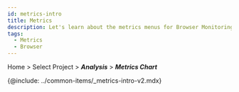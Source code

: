 ```yaml
---
id: metrics-intro
title: Metrics
description: Let's learn about the metrics menus for Browser Monitoring analysis.
tags:
  - Metrics
  - Browser
---
```


Home > Select Project > **_Analysis_** > **_Metrics Chart_**

{@include: ../common-items/_metrics-intro-v2.mdx}  
